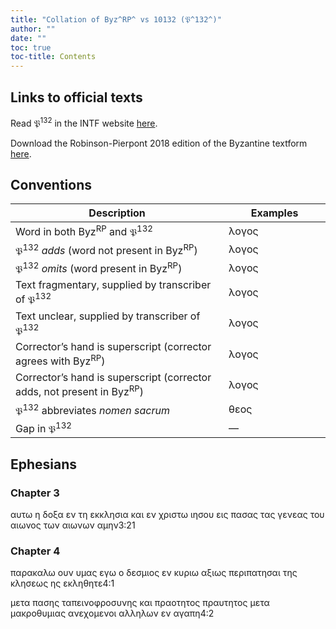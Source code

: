 ```yaml
---
title: "Collation of Byz^RP^ vs 10132 (𝔓^132^)"
author: ""
date: ""
toc: true
toc-title: Contents
---
```


::: {.callout-note appearance="minimal" icon="false" collapse="true"}
# Links to official texts

Read 𝔓^132^ in the INTF website [here](https://ntvmr.uni-muenster.de/manuscript-workspace?docID=10132).

Download the Robinson-Pierpont 2018 edition of the Byzantine textform [here](https://web.archive.org/web/20210413060536/https://byzantinetext.com/wp-content/uploads/2021/03/robinson-pierpont-2018-gnt-edition.pdf).


:::


::: {.callout-note appearance="minimal" icon="false" collapse="true"}
# Conventions

| Description                                                              	| Examples                           	|
|--------------------------------------------------------------------------	|------------------------------------	|
| Word in both Byz^RP^ and 𝔓^132^                                   	| λογος                              	|
| 𝔓^132^ *adds* (word not present in Byz^RP^)                       	| [λογος]{.greek-added}            	|
| 𝔓^132^ *omits* (word present in Byz^RP^)                          	| [λογος]{.greek-omitted}          	|
| Text fragmentary, supplied by transcriber of 𝔓^132^               	| [λογος]{.greek-supplied}         	|
| Text unclear, supplied by transcriber of 𝔓^132^                   	| [λογος]{.unclear}                	|
| Corrector's hand is superscript (corrector agrees with Byz^RP^)          	| [λογος]{.corr}                   	|
| Corrector's hand is superscript (corrector adds, not present in Byz^RP^) 	| [[λογος]{.corr}]{.greek-added} 	|
| 𝔓^132^ abbreviates *nomen sacrum*                                 	| [θεος]{.greek-abbr}            	|
| Gap in 𝔓^132^                                                     	| [―]{.gap}                        	|
:::

## Ephesians

### Chapter 3

[αυτω]{.greek-supplied} [η]{.greek-supplied} [δοξα]{.greek-supplied} [εν]{.greek-supplied} [τη]{.greek-supplied} [εκκλησ]{.greek-supplied}ια [και]{.greek-added} εν [χριστω]{.greek-abbr} [ιησου]{.greek-abbr} [εις]{.greek-supplied} [πασας]{.greek-supplied} [τας]{.greek-supplied} [γενεας]{.greek-supplied} [του]{.greek-supplied} [αιωνος]{.greek-supplied} [των]{.greek-supplied} αιωνω[ν]{.unclear} [αμην]{.greek-supplied}[3:21]{.aside}

### Chapter 4

[παρακαλω]{.greek-supplied} [ουν]{.greek-supplied} [υμας]{.greek-supplied} [εγω]{.greek-supplied} [ο]{.greek-supplied} [δεσμ]{.greek-supplied}ι[ος]{.greek-supplied} εν [κυριω]{.greek-abbr} [αξιως]{.greek-supplied} [περιπατησαι]{.greek-supplied} [της]{.greek-supplied} [κλησεως]{.greek-supplied} [ης]{.greek-supplied} [εκλη]{.greek-supplied}θ[η]{.unclear}τ[ε]{.greek-supplied}[4:1]{.aside}

[με]{.unclear}τα [π]{.unclear}[α]{.greek-supplied}[σης]{.greek-supplied} [ταπεινοφροσυνης]{.greek-supplied} [και]{.greek-supplied} [πραοτητος]{.greek-omitted} [[πραυτητο]{.greek-supplied}[ς]{.unclear}]{.greek-added} μετα [μ]{.unclear}[ακρο]{.greek-supplied}[θυμιας]{.greek-supplied} [ανεχομενοι]{.greek-omitted} [αλληλων]{.greek-omitted} [εν]{.greek-omitted} [αγαπη]{.greek-omitted}[4:2]{.aside}

